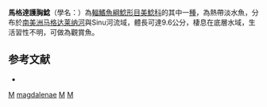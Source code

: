 {{Speciesbox
| genus = Hoplosternum
| species = magdalenae
| image = Hoplosternum magdalenae.png
| image_caption = 
| status = NE
| status_system = IUCN3.1
| authority = Eigenmann, 1913
| synonyms = 
}}

'''馬格達護胸鯰'''（學名：{{lang|la|''Hoplosternum magdalenae''}}）為[[輻鰭魚綱|輻鰭魚綱]][[鯰形目|鯰形目]][[美鯰科|美鯰科]]的其中一[[種|種]]，為熱帶淡水魚，分布於[[南美洲|南美洲]][[马格达莱纳河|马格达莱纳河]]與Sinu河流域，體長可達9.6公分，棲息在底層水域，生活習性不明，可做為觀賞魚。

==参考文献==
*{{FishBase_species|genus=Hoplosternum|species=magdalenae|year=2014|month=11}}

{{Taxonbar}}

{{DEFAULTSORT:Hoplosternum magdalenae}}
[[Category:觀賞魚|M]]
[[Category:護胸鯰屬|magdalenae]]
[[Category:馬格達萊納河|M]]
[[Category:1913年描述的魚類|M]]


{{Siluriformes-stub}}